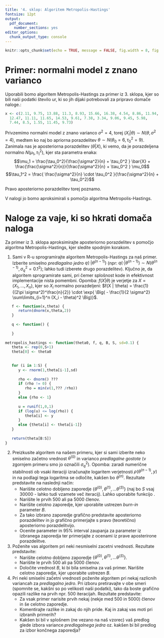 ```yaml
---
title: '4. sklop: Algoritem Metropolis-Hastings'
fontsize: 12pt
output:
  pdf_document:
    number_sections: yes
editor_options:
  chunk_output_type: console
---
```


```r
knitr::opts_chunk$set(echo = TRUE, message = FALSE, fig.width = 8, fig.height = 5, out.width = "0.8\\textwidth")
```


# Primer: normalni model z znano varianco

Uporabili bomo algoritem Metropolis-Hastings za primer iz 3. sklopa, kjer so bili naši podatki število ur, ki so jih dijaki potrebovali za pripravo domače naloge.:
```r
x <- c(2.11, 9.75, 13.88, 11.3, 8.93, 15.66, 16.38, 4.54, 8.86, 11.94, 
  12.47, 11.11, 11.65, 14.53, 9.61, 7.38, 3.34, 9.06, 9.45, 5.98,
  7.44, 8.5, 1.55, 11.45, 9.73)
```

Privzemimo normalni model z znano varianco $\sigma^2 = 4$, torej $(X_i | \theta) \sim N(\theta, \sigma^2=4)$, medtem ko naj bo apriorna porazdelitev $\theta \sim N(\theta_0 = 6, \tau_0^2=9)$. Zanimala nas je aposteriorna porazdelitev $(\theta | X)$, ki vemo, da je porazdeljena normalno $N(\mu_1, \tau_1^2)$, kjer sta parametra enaka:
$$\mu_1 = \frac{\tau_0^2}{\frac{\sigma^2}{n} + \tau_0^2 } \bar{X} + \frac{\frac{\sigma^2}{n}}{\frac{\sigma^2}{n} + \tau_0^2 } \mu_0$$
$$\tau_1^2 = \frac{ \frac{\sigma^2}{n} \cdot \tau_0^2 }{\frac{\sigma^2}{n} + \tau_0^2}$$

Pravo aposteriorno porazdelitev torej poznamo.

V nalogi jo bomo aproksimirali s pomočjo algoritma Metropolis-Hastings.

\clearpage
# Naloge za vaje, ki so hkrati domača naloga

Za primer iz 3. sklopa aproksimirajte aposteriorno porazdelitev s pomočjo algoritma Metropolis-Hastings, kjer sledite spodnjim korakom.

1. Sami v R-u sprogramirajte algoritem Metropolis-Hastings za naš primer. Izberite smiselno *predlagalno jedro* $q(\cdot| \theta^{(n-1)})$ (npr: $q(\cdot| \theta^{(n-1)}) \sim N(\theta^{(n-1)}, \sigma_q^2 = 0.1^2)$; lahko tudi izberete drugo porazdelitev). Ključno je, da algoritem sprogramirate sami, pri čemer splošnost kode in efektivnost implementacije nista pomembni. Opomba: $f(X | \theta)$ je verjetje za $X=(X_1, ..., X_n)$, kjer so $X_i$ normalno porazdeljeni: $f(X | \theta) = \frac{1}{(2\pi \sigma^2)^\frac{n}{2}} \cdot \exp{ \Big( - \frac{1}{2 \sigma^2} \sum\limits_{i=1}^n (X_i - \theta)^2 \Big)}$.
```r
   f <- function(x,theta) {
      return(dnorm(x,theta,2))
   }
   
   q <- function() {
      
   }
   
metropolis_hastings <- function(theta0, f, q, B, S, sd=0.1) {
   theta <- rep(0,S+1)
   theta[0] <- theta0
   
   
   for (i in 1:S) {
      y <- rnorm(1,theta[i-1],sd)
      
      rho <- dnorm() ???
      if (rho != 0) {
         rho = min(v(1,??? /rho))
      } 
      else {rho <- 1}
      
      u = runif(1,0,1)
      if (log(u) <= log(rho)) {
         theta[i] <- y
      }
      else {theta[i] <- theta[i-1]}
   }
   
   return(theta[B:S])
}
```


2. Preizkusite algoritem na našem primeru, kjer si sami izberite neko smiselno začetno vrednost $\theta^{(0)}$ in varianco *predlagalne gostote* (v zgornjem primeru smo jo označili $\sigma_q^2$). Opomba: zaradi numerične stabilnosti ob vsaki iteraciji izračunajte logaritem verjetnosti $\rho (\theta^{(n-1)}, y)$ in na podlagi tega logaritma se odločite, kakšen bo $\theta^{(n)}$. Rezultate predstavite na naslednji način:
   + Narišite celotno dobljeno zaporedje $\{\theta^{(0)}, \theta^{(1)}, ... \theta^{(S)}\}$ (naj bo $S$ vsaj $30000$ - lahko tudi vzamete več iteracij). Lahko uporabite funkcijo \texttt{plot(..., type='l')}.
   + Narišite le prvih 500 ali pa 5000 členov.
   + Narišite celotno zaporedje, kjer uporabite ustrezen *burn-in* parameter $B$.
   + Za tako izbrano zaporedje grafično predstavite aposteriorno porazdelitev in jo grafično primerjajte s pravo (teoretično) aposteriorno porazdelitvijo.
   + Ocenite parameter in 95% interval zaupanja za parameter iz izbranega zaporedja ter primerjajte z ocenami iz prave aposterirone porazdelitve.
3. Poženite vas algoritem pri neki nesmiselni zacetni vrednosti. Rezultate predstavite:
   + Narišite celotno dobljeno zaporedje $\{\theta^{(0)}, \theta^{(1)}, ... \theta^{(S)}\}$.
   + Narišite le prvih 500 ali pa 5000 členov.
   + Določite vrednost $B$, ki bi bila smiselna za vaš primer. Narišite celotno zaporedje, kjer uporabite ustrezen $B$.
4. Pri neki smiselni začetni vrednosti poženite algoritem pri nekaj razlicnih variancah za *predlagalno jedro*. Pri izboru pretiravajte v obe smeri (spomnite se, kakšni so po velikosti naši podatki), tako da boste grafično opazili razlike na prvih npr. 500 iteracijah. Rezultate predstavite:
   + Za vsak primer narisite prvih nekaj (nekje med 500 in 5000) členov in še celotno zaporedje.
   + Komentirajte razlike in zakaj do njih pride. Kaj in zakaj vas moti pri izbranih primerih?
   + Kakšen bi bil v splošnem (ne vezano na naš vzorec) vaš predlog glede izbora variance *predlagalnega jedra* oz. kakšen bi bil predlog za izbor končnega zaporedja?
   
   
\clearpage
